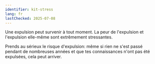 ```yaml
---
identifier: kit-stress
lang: fr
lastChecked: 2025-07-08
---
```

Une expulsion peut survenir à tout moment. La peur de l'expulsion et l'expulsion elle-même sont extrêmement stressantes.

<BlockBox identifier="stress">
    <Block identifier="stress" collection="flyers" />
</BlockBox>

Prends au sérieux le risque d'expulsion: même si rien ne s'est passé pendant de nombreuses années et que tes connaissances n'ont pas été expulsées, cela peut arriver.

